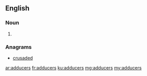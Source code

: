 ==English==

===Noun===
{{head|en|plural}}

# {{plural of|adducer|lang=en}}

===Anagrams===
* [[crusaded#English|crusaded]]

[[ar:adducers]]
[[fr:adducers]]
[[ku:adducers]]
[[mg:adducers]]
[[my:adducers]]